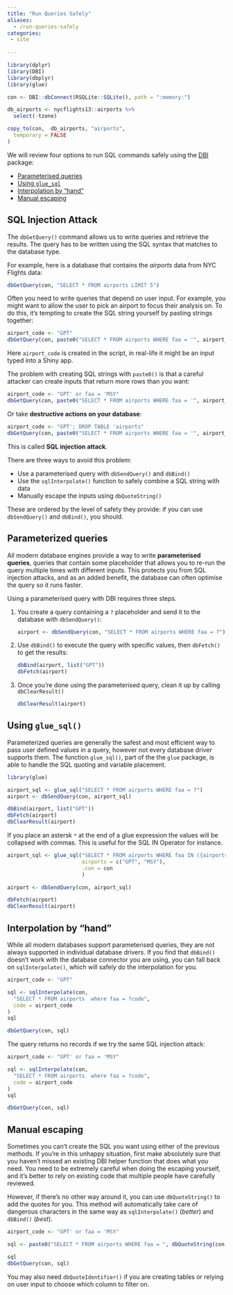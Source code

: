 ```yaml
---
title: "Run Queries Safely"
aliases:
  - /run-queries-safely
categories: 
 - site
  
---
```


```r
library(dplyr)
library(DBI)
library(dbplyr)
library(glue)

con <- DBI::dbConnect(RSQLite::SQLite(), path = ":memory:")

db_airports <- nycflights13::airports %>%
  select(-tzone)

copy_to(con,  db_airports, "airports",
  temporary = FALSE
)

```

We will review four options to run SQL commands safely using the [DBI](/dbi/) package:

- [Parameterised queries](#parameterized-queries)
- [Using `glue_sql`](#using-glue_sql)
- [Interpolation by "hand"](#interpolation-by-hand)
- [Manual escaping](#manual-escaping)

## SQL Injection Attack

The `dbGetQuery()` command allows us to write queries and retrieve the results.  The query has to be written using the SQL syntax that matches to the database type. 

For example, here is a database that contains the *airports* data from NYC Flights data:

```r
dbGetQuery(con, "SELECT * FROM airports LIMIT 5")
```

Often you need to write queries that depend on user input. For example, you might want to allow the user to pick an airport to focus their analysis on. To do this, it's tempting to create the SQL string yourself by pasting strings together:

```r
airport_code <- "GPT"
dbGetQuery(con, paste0("SELECT * FROM airports WHERE faa = '", airport_code ,"'"))
```

Here `airport_code` is created in the script, in real-life it might be an input typed into a Shiny app.

The problem with creating SQL strings with `paste0()` is that a careful attacker can create inputs that return more rows than you want:

```r
airport_code <- "GPT' or faa = 'MSY"
dbGetQuery(con, paste0("SELECT * FROM airports WHERE faa = '", airport_code ,"'"))
```

Or take **destructive actions on your database**:

```r
airport_code <- "GPT'; DROP TABLE 'airports"
dbGetQuery(con, paste0("SELECT * FROM airports WHERE faa = '", airport_code ,"'"))
```

This is called __SQL injection attack__.

There are three ways to avoid this problem:

* Use a parameterised query with `dbSendQuery()` and `dbBind()`
* Use the `sqlInterpolate()` function to safely combine a SQL string with data
* Manually escape the inputs using `dbQuoteString()`

These are ordered by the level of safety they provide: if you can use `dbSendQuery()` and `dbBind()`, you should.

## Parameterized queries

All modern database engines provide a way to write __parameterised queries__, queries that contain some placeholder that allows you to re-run the query multiple times with different inputs. This protects you from SQL injection attacks, and as an added benefit, the database can often optimise the query so it runs faster.

Using a parameterised query with DBI requires three steps. 

1.  You create a query containing a `?` placeholder and send it to the database
    with `dbSendQuery()`:
    
    ```r
    airport <- dbSendQuery(con, "SELECT * FROM airports WHERE faa = ?")
    
    ```

2.  Use `dbBind()` to execute the query with specific values, then `dbFetch()`
    to get the results:

    ```r
    dbBind(airport, list("GPT"))
    dbFetch(airport)
    ```

3.  Once you're done using the parameterised query, clean it up by calling 
    `dbClearResult()`
    
    ```r
    dbClearResult(airport)
    ```

## Using `glue_sql()`

Parameterized queries are generally the safest and most efficient way to pass user defined values in a query, however not every database driver supports them. The function `glue_sql()`, part of the the `glue` package, is able to handle the SQL quoting and variable placement.

```r
library(glue)

airport_sql <- glue_sql("SELECT * FROM airports WHERE faa = ?")
airport <- dbSendQuery(con, airport_sql)

dbBind(airport, list("GPT"))
dbFetch(airport)
dbClearResult(airport)

```

If you place an astersk `*` at the end of a glue expression the values will be collapsed with commas. This is useful for the SQL IN Operator for instance.

```r
airport_sql <- glue_sql("SELECT * FROM airports WHERE faa IN ({airports*})", 
                        airports = c("GPT", "MSY"),
                        .con = con
                        )

airport <- dbSendQuery(con, airport_sql)

dbFetch(airport)
dbClearResult(airport)

```

## Interpolation by "hand"

While all modern databases support parameterised queries, they are not always supported in individual database drivers. If you find that `dbBind()` doesn't work with the database connector you are using, you can fall back on `sqlInterpolate()`, which will safely do the interpolation for you.

```r

airport_code <- "GPT"

sql <- sqlInterpolate(con, 
  "SELECT * FROM airports  where faa = ?code", 
  code = airport_code
)
sql

dbGetQuery(con, sql)
```

The query returns no records if we try the same SQL injection attack:

```r

airport_code <- "GPT' or faa = 'MSY"

sql <- sqlInterpolate(con, 
  "SELECT * FROM airports  where faa = ?code", 
  code = airport_code
)
sql

dbGetQuery(con, sql)
```

## Manual escaping

Sometimes you can't create the SQL you want using either of the previous methods. If you're in this unhappy situation, first make absolutely sure that you haven't missed an existing DBI helper function that does what you need. You need to be extremely careful when doing the escaping yourself, and it's better to rely on existing code that multiple people have carefully reviewed.

However, if there's no other way around it, you can use `dbQuoteString()` to add the quotes for you. This method will automatically take care of dangerous characters in the same way as `sqlInterpolate()` (*better*) and `dbBind()` (*best*).

```r

airport_code <- "GPT' or faa = 'MSY"

sql <- paste0("SELECT * FROM airports WHERE faa = ", dbQuoteString(con, airport_code))

sql
dbGetQuery(con, sql)

```

You may also need `dbQuoteIdentifier()` if you are creating tables or relying on user input to choose which column to filter on.
